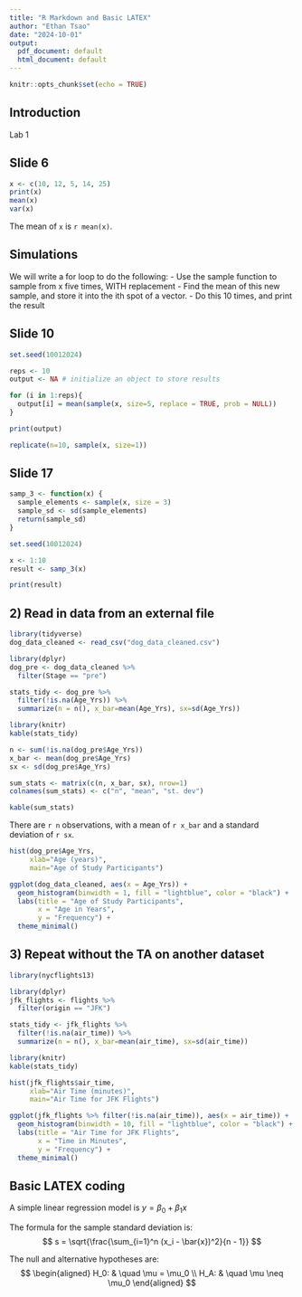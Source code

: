 ```yaml
---
title: "R Markdown and Basic LATEX"
author: "Ethan Tsao"
date: "2024-10-01"
output:
  pdf_document: default
  html_document: default
---
```


```r
knitr::opts_chunk$set(echo = TRUE)
```

## Introduction
Lab 1

## Slide 6

```r
x <- c(10, 12, 5, 14, 25)
print(x)
mean(x)
var(x)
```

The mean of `x` is `r mean(x)`.

## Simulations
We will write a for loop to do the following:
- Use the sample function to sample from x five times, WITH replacement
- Find the mean of this new sample, and store it into the ith spot of a vector.
- Do this 10 times, and print the result

## Slide 10

```r
set.seed(10012024)

reps <- 10
output <- NA # initialize an object to store results

for (i in 1:reps){
  output[i] = mean(sample(x, size=5, replace = TRUE, prob = NULL))
}

print(output)
```

```r
replicate(n=10, sample(x, size=1))
```

## Slide 17

```r
samp_3 <- function(x) {
  sample_elements <- sample(x, size = 3)
  sample_sd <- sd(sample_elements)
  return(sample_sd)
}

set.seed(10012024)

x <- 1:10
result <- samp_3(x)

print(result)
```

## 2) Read in data from an external file

```r
library(tidyverse)
dog_data_cleaned <- read_csv("dog_data_cleaned.csv")
```

```r
library(dplyr)
dog_pre <- dog_data_cleaned %>%
  filter(Stage == "pre")
```

```r
stats_tidy <- dog_pre %>%
  filter(!is.na(Age_Yrs)) %>%
  summarize(n = n(), x_bar=mean(Age_Yrs), sx=sd(Age_Yrs))

library(knitr)
kable(stats_tidy)
```

```r
n <- sum(!is.na(dog_pre$Age_Yrs))
x_bar <- mean(dog_pre$Age_Yrs)
sx <- sd(dog_pre$Age_Yrs)

sum_stats <- matrix(c(n, x_bar, sx), nrow=1)
colnames(sum_stats) <- c("n", "mean", "st. dev")

kable(sum_stats)
```

There are `r n` observations, with a mean of `r x_bar` and a standard deviation of `r sx`.


```r
hist(dog_pre$Age_Yrs,
     xlab="Age (years)",
     main="Age of Study Participants")
```

```r
ggplot(dog_data_cleaned, aes(x = Age_Yrs)) +
  geom_histogram(binwidth = 1, fill = "lightblue", color = "black") +
  labs(title = "Age of Study Participants",                         
       x = "Age in Years",                                             
       y = "Frequency") +                                             
  theme_minimal()
```

## 3) Repeat without the TA on another dataset

```r
library(nycflights13)
```

```r
library(dplyr)
jfk_flights <- flights %>%
  filter(origin == "JFK")
```

```r
stats_tidy <- jfk_flights %>%
  filter(!is.na(air_time)) %>%
  summarize(n = n(), x_bar=mean(air_time), sx=sd(air_time))

library(knitr)
kable(stats_tidy)
```

```r
hist(jfk_flights$air_time,
     xlab="Air Time (minutes)",
     main="Air Time for JFK Flights")
```

```r
ggplot(jfk_flights %>% filter(!is.na(air_time)), aes(x = air_time)) +
  geom_histogram(binwidth = 10, fill = "lightblue", color = "black") +
  labs(title = "Air Time for JFK Flights",
       x = "Time in Minutes",
       y = "Frequency") +
  theme_minimal()
```

## Basic LATEX coding

A simple linear regression model is $y = \beta_0 + \beta_1 x$


The formula for the sample standard deviation is:
$$
s = \sqrt{\frac{\sum_{i=1}^n (x_i - \bar{x})^2}{n - 1}}
$$

The null and alternative hypotheses are:
$$
\begin{aligned}
H_0: & \quad \mu = \mu_0 \\
H_A: & \quad \mu \neq \mu_0
\end{aligned}
$$